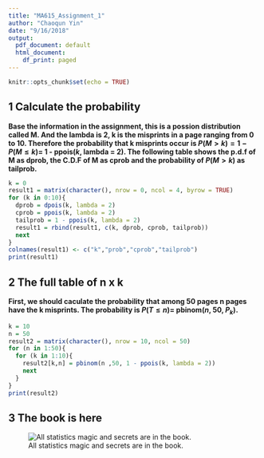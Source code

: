 ```yaml
---
title: "MA615_Assignment_1"
author: "Chaoqun Yin"
date: "9/16/2018"
output:
  pdf_document: default
  html_document:
    df_print: paged
---
```


```r
knitr::opts_chunk$set(echo = TRUE)
```

## 1 Calculate the probability
**Base the information in the assignment, this is a possion distribution called M. And the lambda is 2, k is the misprints in a page ranging from 0 to 10. Therefore the probability that k misprints occur is $P(M > k) = 1 - P(M \leq k) =$ 1 - ppois($k$, lambda = 2). The following table shows the p.d.f of M as dprob, the C.D.F of M as cprob and the probability of $P(M > k)$ as tailprob.**


```r
k = 0
result1 = matrix(character(), nrow = 0, ncol = 4, byrow = TRUE)
for (k in 0:10){
  dprob = dpois(k, lambda = 2)
  cprob = ppois(k, lambda = 2)
  tailprob = 1 - ppois(k, lambda = 2)
  result1 = rbind(result1, c(k, dprob, cprob, tailprob))
  next
}
colnames(result1) <- c("k","prob","cprob","tailprob")
print(result1)
```

## 2 The full table of n x k
**First, we should caculate the probability that among 50 pages n pages have the k misprints. The probability is $P(T \leq n) =$ pbinom($n$, 50, $P_k$).**

```r
k = 10
n = 50
result2 = matrix(character(), nrow = 10, ncol = 50)
for (n in 1:50){
  for (k in 1:10){
    result2[k,n] = pbinom(n ,50, 1 - ppois(k, lambda = 2))
    next
  }
}
print(result2)
```

## 3 The book is here

![All statistics magic and secrets are in the book.](book.jpg) 


